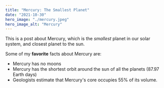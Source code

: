 ```yaml
---
title: "Mercury: The Smallest Planet"
date: "2021-10-30"
hero_image: "./mercury.jpeg"
hero_image_alt: "Mercury"
---
```


This is a post about Mercury, which is the _smallest_ planet in our solar system,
and closest planet to the sun.

Some of my **favorite** facts about Mercury are:

- Mercury has no moons
- Mercury has the shortest orbit around the sun of all the planets (87.97 Earth days)
- Geologists estimate that Mercury's core occupies 55% of its volume.
